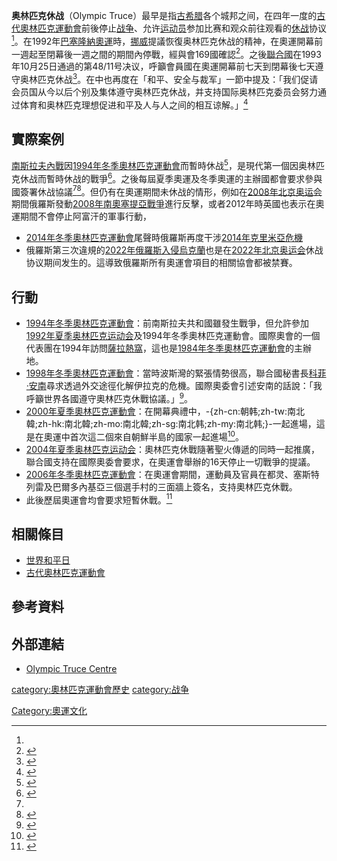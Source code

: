 {{expand|time=2014-07-13T13:55:06+00:00}}
'''奥林匹克休战'''（Olympic Truce）最早是指[[古希腊|古希腊]]各个城邦之间，在四年一度的[[古代奧林匹克運動會|古代奧林匹克運動會]]前後停止[[战争|战争]]、允许[[运动员|运动员]]参加比赛和观众前往观看的[[停火|休战]]协议<ref name=appledaily/>。在1992年[[巴塞隆納奧運|巴塞隆納奧運]]時，[[挪威|挪威]]提議恢復奥林匹克休战的精神，在奧運開幕前一週起至閉幕後一週之間的期間內停戰，經與會169國確認<ref name=appledaily>{{cite news
 |title= 各國奧會期間 簽署停戰協議
 |url= http://www.appledaily.com.tw/appledaily/article/headline/20120725/34391821/
 |publisher= 蘋果日報
 |date= 2012-07-25
 |accessdate= 2014-07-13
 |archive-date= 2016-03-05
 |archive-url= https://web.archive.org/web/20160305015836/http://www.appledaily.com.tw/appledaily/article/headline/20120725/34391821/
 |dead-url= no
 }}</ref>。之後[[聯合國|聯合國]]在1993年10月25日通過的第48/11号决议，呼籲會員國在奧運開幕前七天到閉幕後七天遵守奥林匹克休战<ref>{{cite web |url=http://www.un.org/zh/events/olympictruce/ |title=聯合國與奥林匹克休战 |publisher=聯合國 |date=2008-07-15 |accessdate=2014-07-13 |archive-date=2020-09-15 |archive-url=https://web.archive.org/web/20200915221443/https://www.un.org/zh/events/olympictruce/ |dead-url=no }}</ref>。在{{link-en|聯合國千禧年宣言|United Nations Millennium Declaration}}中也再度在「和平、安全与裁军」一節中提及：「我们促请会员国从今以后个别及集体遵守奥林匹克休战，并支持国际奥林匹克委员会努力通过体育和奥林匹克理想促进和平及人与人之间的相互谅解。」<ref>{{cite web |author=ODS Team |url=http://daccess-dds-ny.un.org/doc/UNDOC/GEN/N00/559/50/PDF/N0055950.pdf?OpenElement |title=联合国千年宣言 |publisher=Daccess-dds-ny.un.org |date= |accessdate=2014-07-13 |deadurl=yes |archiveurl=https://web.archive.org/web/20140714231818/http://daccess-dds-ny.un.org/doc/UNDOC/GEN/N00/559/50/PDF/N0055950.pdf?OpenElement |archivedate=2014-07-14 }}</ref>

==實際案例==

[[南斯拉夫內戰|南斯拉夫內戰]]因[[1994年冬季奧林匹克運動會|1994年冬季奧林匹克運動會]]而暫時休战<ref>{{cite web |url=http://news.bbc.co.uk/chinese/trad/hi/newsid_1700000/newsid_1705300/1705335.stm |title=聯合國呼籲奧運會期間休戰 |publisher=BBC News |date= |accessdate=2014-07-13 |archive-date=2016-03-07 |archive-url=https://web.archive.org/web/20160307082242/http://news.bbc.co.uk/chinese/trad/hi/newsid_1700000/newsid_1705300/1705335.stm |dead-url=no }}</ref>，是現代第一個因奥林匹克休战而暫時休战的戰爭<ref>{{cite news
 |title= 奧運走一遭 學到什麼？
 |url= http://forums.chinatimes.com/report/olympic2000/effort/attack/89a02z02.htm
 |work= 中國時報
 |date= 2000-10-02
 |accessdate= 2014-07-13
 |archive-date= 2014-07-14
 |archive-url= https://web.archive.org/web/20140714224206/http://forums.chinatimes.com/report/olympic2000/effort/attack/89a02z02.htm
 |dead-url= yes
 }}</ref>。之後每屆夏季奧運及冬季奧運的主辦國都會要求參與國簽署休战協議<ref name=appledaily/><ref>{{cite web |url=http://radiovr.com.cn/news/2013_11_05/249000418/ |title=俄罗斯追溯“奥林匹克停战”的历史渊源 |publisher=俄羅斯之聲 |date=2014-01-28 |accessdate=2014-07-13 |archive-date=2014-07-15 |archive-url=https://web.archive.org/web/20140715042658/http://radiovr.com.cn/news/2013_11_05/249000418/ |dead-url=no }}</ref>。但仍有在奧運期間未休战的情形，例如在[[2008年夏季奧林匹克運動會|2008年北京奥运会]]期間俄羅斯發動[[2008年南奧塞提亞戰爭|2008年南奧塞提亞戰爭]]進行反擊，或者2012年時英國也表示在奧運期間不會停止阿富汗的軍事行動，
* [[2014年冬季奧林匹克運動會|2014年冬季奧林匹克運動會]]尾聲時俄羅斯再度干涉[[2014年克里米亞危機|2014年克里米亞危機]]
* 俄羅斯第三次違規的[[2022年俄羅斯入侵烏克蘭|2022年俄羅斯入侵烏克蘭]]也是在[[2022年冬季奥林匹克运动会|2022年北京奥运会]]休战协议期间发生的。這導致俄羅斯所有奧運會項目的相關協會都被禁賽。

== 行動 ==
* [[1994年冬季奧林匹克運動會|1994年冬季奧林匹克運動會]]：前南斯拉夫共和國雖發生戰爭，但允許參加[[1992年夏季奥林匹克运动会|1992年夏季奥林匹克运动会]]及1994年冬季奧林匹克運動會。國際奧會的一個代表團在1994年訪問[[薩拉熱窩|薩拉熱窩]]，這也是[[1984年冬季奧林匹克運動會|1984年冬季奧林匹克運動會]]的主辦地。
* [[1998年冬季奧林匹克運動會|1998年冬季奧林匹克運動會]]：當時波斯灣的緊張情勢很高，聯合國秘書長[[科菲·安南|科菲·安南]]尋求透過外交途徑化解伊拉克的危機。國際奧委會引述安南的話說：「我呼籲世界各國遵守奧林匹克休戰協議。」<ref>{{cite news|last=Longman|first=Jere|title=OLYMPICS: NAGANO 1998; I.O.C. Asks White House To Honor Peace Pledge|url=http://www.nytimes.com/1998/02/04/sports/olympics-nagano-1998-ioc-asks-white-house-to-honor-peace-pledge.html|publisher=New York Times|accessdate=2011-07-22|date=1998-02-04|archive-date=2019-06-12|archive-url=https://web.archive.org/web/20190612072540/https://www.nytimes.com/1998/02/04/sports/olympics-nagano-1998-ioc-asks-white-house-to-honor-peace-pledge.html|dead-url=no}}</ref>。
* [[2000年夏季奧林匹克運動會|2000年夏季奧林匹克運動會]]：在開幕典禮中，-{zh-cn:朝韩;zh-tw:南北韓;zh-hk:南北韓;zh-mo:南北韓;zh-sg:南北韩;zh-my:南北韩;}-一起進場，這是在奧運中首次這二個來自朝鮮半島的國家一起進場<ref>{{cite news|title=Koreas to March Into Olympics Together|url=http://abcnews.go.com/Sports/story?id=100609&page=1|accessdate=2011-07-22|newspaper=ABC News|date=2000-09-10|archive-date=2018-08-09|archive-url=https://web.archive.org/web/20180809130815/https://abcnews.go.com/Sports/story?id=100609&page=1|dead-url=no}}</ref>。
* [[2004年夏季奥林匹克运动会|2004年夏季奥林匹克运动会]]：奧林匹克休戰隨著聖火傳遞的同時一起推廣，聯合國支持在國際奧委會要求，在奧運會舉辦的16天停止一切戰爭的提議。
* [[2006年冬季奧林匹克運動會|2006年冬季奧林匹克運動會]]：在奧運會期間，運動員及官員在都灵、塞斯特列雷及巴爾多內基亞三個選手村的三面牆上簽名，支持奧林匹克休戰。
* 此後歷屆奧運會均會要求短暫休戰。<ref>{{cite news|title=联合国与奥林匹克休战|url=https://www.un.org/zh/olympictruce|work=联合国|accessdate=|language=zh-cn|archive-date=2022-03-09|archive-url=https://web.archive.org/web/20220309014814/https://www.un.org/zh/olympictruce}}</ref>

==相關條目==
*[[世界和平日|世界和平日]]
*[[古代奧林匹克運動會|古代奧林匹克運動會]]

==參考資料==
{{reflist}}

==外部連結==
*[http://www.olympictruce.org/index.php?lang=en Olympic Truce Centre] {{Wayback|url=http://www.olympictruce.org/index.php?lang=en |date=20200502132336 }}

[[category:奧林匹克運動會歷史|category:奧林匹克運動會歷史]]
[[category:战争|category:战争]]
[[Category:奧運文化|Category:奧運文化]]